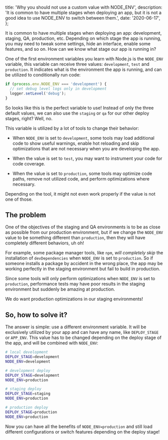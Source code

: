 
  title: 'Why you should not use a custom value with NODE_ENV',
  description:
    'It is common to have multiple stages when deploying an app, but it is not a good idea to use NODE_ENV to switch between them.',
  date: '2020-06-17',
};


It is common to have multiple stages when deploying an app: development, staging, QA, production, etc. Depending on which stage the app is running, you may need to tweak some settings, hide an interface, enable some features, and so on. How can we know what stage our app is running in?

One of the first environment variables you learn with Node.js is the `NODE_ENV` variable, this variable can receive three values: `development`, `test` and `production`. It indicates what is the environment the app is running, and can be utilized to conditionally run code:

```js
if (process.env.NODE_ENV === 'development') {
  // set debug level logs only in development
  logger.setLevel('debug');
}
```

So looks like this is the perfect variable to use! Instead of only the three default values, we can also use the `staging` or `qa` for our other deploy stages, right? Well, no.

This variable is utilized by a lot of tools to change their behavior:

- When `NODE_ENV` is set to `development`, some tools may load additional code to show useful warnings, enable hot reloading and skip optimizations that are not necessary when you are developing the app.

- When the value is set to `test`, you may want to instrument your code for code coverage.

- When the value is set to `production`, some tools may optimize code paths, remove not utilized code, and perform optimizations where necessary.

Depending on the tool, it might not even work properly if the value is not one of those.

## The problem

One of the objectives of the staging and QA environments is to be as close as possible from our production environment, but if we change the `NODE_ENV` value to be something different than `production`, then they will have completely different behaviors, uh oh!

For example, some package manager tools, like `npm`, _will completely skip_ the installation of `devDependencies` when `NODE_ENV` is set to `production`. So if someone installs a package by accident in the wrong place, the app may be working perfectly in the staging environment but fail to build in production.

Since some tools will only perform optimizations when `NODE_ENV` is set to `production`, performance tests may have poor results in the staging environment but suddenly be amazing at production.

We do want production optimizations in our staging environments!

## So, how to solve it?

The answer is simple: use a different environment variable. It will be exclusively utilized by your app and can have any name, like `DEPLOY_STAGE` or `APP_ENV`. This value has to be changed depending on the deploy stage of the app, and will be combined with `NODE_ENV`:

```bash
# local development
DEPLOY_STAGE=development
NODE_ENV=development

# development deploy
DEPLOY_STAGE=development
NODE_ENV=production

# staging deploy
DEPLOY_STAGE=staging
NODE_ENV=production

# production deploy
DEPLOY_STAGE=production
NODE_ENV=production
```

Now you can have all the benefits of `NODE_ENV=production` and still load different configurations or switch features depending on the deploy stage!
